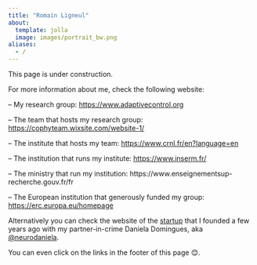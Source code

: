 ```yaml
---
title: "Romain Ligneul"
about:
  template: jolla
  image: images/portrait_bw.png
aliases:
  - /
---
```


::: callout-warning
This page is under construction.
:::

For more information about me, check the following website:

--  My research group: <https://www.adaptivecontrol.org>

--  The team that hosts my research group: <https://cophyteam.wixsite.com/website-1/>

--  The institute that hosts my team: <https://www.crnl.fr/en?language=en>

--  The institution that runs my institute: <https://www.inserm.fr/>

--  The ministry that run my institution: https://www.enseignementsup-recherche.gouv.fr/fr

--  The European institution that generously funded my group: <https://erc.europa.eu/homepage>

Alternatively you can check the website of the [startup](https://robustcircuit.eu/) that I founded a few years ago with my partner-in-crime Daniela Domingues, aka [\@neurodaniela](https://x.com/neurodaniela).

You can even click on the links in the footer of this page 😊.